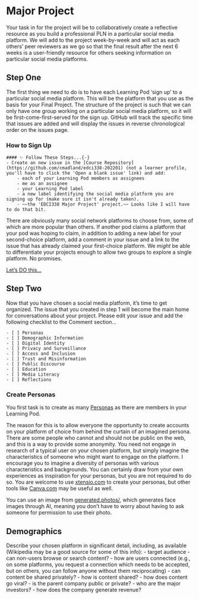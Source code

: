 # Major Project {-}

Your task in for the project will be to collaboratively create a reflective resource as you build a professional PLN in a particular social media platform. We will add to the project week-by-week and will act as each others' peer reviewers as we go so that the final result after the next 6 weeks is a user-friendly resource for others seeking information on particular social media platforms.

## Step One {-}

The first thing we need to do is to have each Learning Pod 'sign up' to a particular social media platform. This will be the platform that you use as the basis for your Final Project. The structure of the project is such that we can only have one group working on a particular social media platform, so it will be first-come-first-served for the sign up. GitHub will track the specific time that issues are added and will display the issues in reverse chronological order on the issues page.

### How to Sign Up {-}


```block
#### ✨ Follow These Steps...{-}
- Create an new issue in the [Course Repository](https://github.com/cmadland/edci338-202201) (not a learner profile, you'll have to click the 'Open a blank issue' link) and add:
    - each of your Learning Pod members as assignees
    - me as an assignee
    - your Learning Pod label
    - a new label identifying the social media platform you are signing up for (make sure it isn't already taken).
    - ~~the 'EDCI338 Major Project' project.~~ Looks like I will have to do that bit.
```

There are obviously many social network platforms to choose from, some of which are more popular than others. If another pod claims a platform that your pod was hoping to claim, in addition to adding a new label for your second-choice platform, add a comment in your issue and a link to the issue that has already claimed your first-choice platform. We *might* be able to differentiate your projects enough to allow two groups to explore a single platform. No promises.

[Let's DO this...](https://media.giphy.com/media/BpGWitbFZflfSUYuZ9/giphy.mp4)

## Step Two {-}

Now that you have chosen a social media platform, it's time to get organized. The issue that you created in step 1 will become the main home for conversations about your project. Please edit your issue and add the following checklist to the Comment section...

```
- [ ] Personas  
- [ ] Demographic Information  
- [ ] Digital Identity  
- [ ] Privacy and Surveillance  
- [ ] Access and Inclusion  
- [ ] Trust and Misinformation  
- [ ] Public Discourse  
- [ ] Education  
- [ ] Media Literacy  
- [ ] Reflections  
```

### Create Personas {-}

You first task is to create as many [Personas](https://xd.adobe.com/ideas/process/user-research/putting-personas-to-work-in-ux-design/) as there are members in your Learning Pod.

The reason for this is to allow everyone the opportunity to create accounts on your platform of choice from behind the curtain of an imagined persona. There are some people who cannot and should not be public on the web, and this is a way to provide some anonymity. You need not engage in research of a typical user on your chosen platform, but simply imagine the characteristics of someone who might want to engage on the platform. I encourage you to imagine a diversity of personas with various characteristics and backgrounds. You can certainly draw from your own experiences as inspiration for your personas, but you are not required to do so. You are welcome to use [xtensio.com](https://xtensio.com/user-persona-template/) to create your personas, but other tools like [Canva.com](https://canva.com) may be useful as well.

You can use an image from [generated.photos/](https://generated.photos/), which generates face images through AI, meaning you don't have to worry about having to ask someone for permission to use their photo.

## Demographics

Describe your chosen platform in significant detail, including, as available (Wikipedia may be a good source for some of this info): 
- target audience
- can non-users browse or search content?
- how are users connected (e.g., on some platforms, you request a connection which needs to be accepted, but on others, you can follow anyone without them reciprocating)
- can content be shared privately?
- how is content shared?
- how does content go viral?
- is the parent company public or private?
- who are the major investors? 
- how does the company generate revenue?